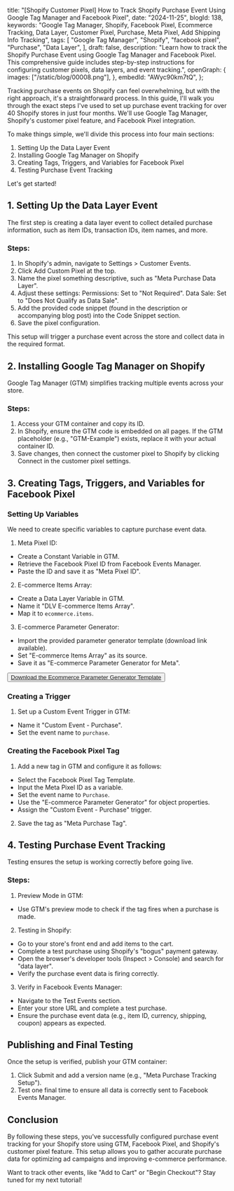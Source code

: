   title:
    "[Shopify Customer Pixel] How to Track Shopify Purchase Event Using Google Tag Manager and Facebook Pixel",
  date: "2024-11-25",
  blogId: 138,
  keywords:
    "Google Tag Manager, Shopify, Facebook Pixel, Ecommerce Tracking, Data Layer, Customer Pixel, Purchase, Meta Pixel, Add Shipping Info Tracking",
  tags: [
    "Google Tag Manager",
    "Shopify",
    "facebook pixel",
    "Purchase",
    "Data Layer",
  ],
  draft: false,
  description:
    "Learn how to track the Shopify Purchase Event using Google Tag Manager and Facebook Pixel. This comprehensive guide includes step-by-step instructions for configuring customer pixels, data layers, and event tracking.",
  openGraph: {
    images: ["/static/blog/00008.png"],
  },
  embedId: "AWyc90km7tQ",
};

Tracking purchase events on Shopify can feel overwhelming, but with the right approach, it's a straightforward process. In this guide, I'll walk you through the exact steps I've used to set up purchase event tracking for over 40 Shopify stores in just four months. We'll use Google Tag Manager, Shopify's customer pixel feature, and Facebook Pixel integration.

To make things simple, we'll divide this process into four main sections:

1. Setting Up the Data Layer Event
2. Installing Google Tag Manager on Shopify
3. Creating Tags, Triggers, and Variables for Facebook Pixel
4. Testing Purchase Event Tracking

Let's get started!

## 1. Setting Up the Data Layer Event

The first step is creating a data layer event to collect detailed purchase information, such as item IDs, transaction IDs, item names, and more.

### Steps:

1. In Shopify's admin, navigate to Settings > Customer Events.
2. Click Add Custom Pixel at the top.
3. Name the pixel something descriptive, such as "Meta Purchase Data Layer".
4. Adjust these settings: Permissions: Set to "Not Required". Data Sale: Set to "Does Not Qualify as Data Sale".
5. Add the provided code snippet (found in the description or accompanying blog post) into the Code Snippet section.
6. Save the pixel configuration.

<DataLayerCodeBlock fileName="purchase.js" />

This setup will trigger a purchase event across the store and collect data in the required format.

## 2. Installing Google Tag Manager on Shopify

Google Tag Manager (GTM) simplifies tracking multiple events across your store.

### Steps:

1. Access your GTM container and copy its ID.
2. In Shopify, ensure the GTM code is embedded on all pages. If the GTM placeholder (e.g., "GTM-Example") exists, replace it with your actual container ID.
3. Save changes, then connect the customer pixel to Shopify by clicking Connect in the customer pixel settings.

## 3. Creating Tags, Triggers, and Variables for Facebook Pixel

### Setting Up Variables

We need to create specific variables to capture purchase event data.

1. Meta Pixel ID:

- Create a Constant Variable in GTM.
- Retrieve the Facebook Pixel ID from Facebook Events Manager.
- Paste the ID and save it as "Meta Pixel ID".

2. E-commerce Items Array:

- Create a Data Layer Variable in GTM.
- Name it "DLV E-commerce Items Array".
- Map it to `ecommerce.items`.

3. E-commerce Parameter Generator:

- Import the provided parameter generator template (download link available).
- Set "E-commerce Items Array" as its source.
- Save it as "E-commerce Parameter Generator for Meta".

<AuthenticatedLayout>
  <AuthenticatedLayout>
    <Button className="p-6">
      <a href="/static/templates/Ecommerce-Parameter-Generator.tpl" download>
        Download the Ecommerce Parameter Generator Template
      </a>
    </Button>
  </AuthenticatedLayout>
</AuthenticatedLayout>

### Creating a Trigger

1. Set up a Custom Event Trigger in GTM:

- Name it "Custom Event - Purchase".
- Set the event name to `purchase`.

### Creating the Facebook Pixel Tag

1. Add a new tag in GTM and configure it as follows:

- Select the Facebook Pixel Tag Template.
- Input the Meta Pixel ID as a variable.
- Set the event name to `Purchase`.
- Use the "E-commerce Parameter Generator" for object properties.
- Assign the "Custom Event - Purchase" trigger.

2. Save the tag as "Meta Purchase Tag".

## 4. Testing Purchase Event Tracking

Testing ensures the setup is working correctly before going live.

### Steps:

1. Preview Mode in GTM:

- Use GTM's preview mode to check if the tag fires when a purchase is made.

2. Testing in Shopify:

- Go to your store's front end and add items to the cart.
- Complete a test purchase using Shopify's "bogus" payment gateway.
- Open the browser's developer tools (Inspect > Console) and search for "data layer".
- Verify the purchase event data is firing correctly.

3. Verify in Facebook Events Manager:

- Navigate to the Test Events section.
- Enter your store URL and complete a test purchase.
- Ensure the purchase event data (e.g., item ID, currency, shipping, coupon) appears as expected.

## Publishing and Final Testing

Once the setup is verified, publish your GTM container:

1. Click Submit and add a version name (e.g., "Meta Purchase Tracking Setup").
2. Test one final time to ensure all data is correctly sent to Facebook Events Manager.

## Conclusion

By following these steps, you've successfully configured purchase event tracking for your Shopify store using GTM, Facebook Pixel, and Shopify's customer pixel feature. This setup allows you to gather accurate purchase data for optimizing ad campaigns and improving e-commerce performance.

Want to track other events, like "Add to Cart" or "Begin Checkout"? Stay tuned for my next tutorial!
